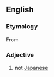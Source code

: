 ==English==
{{rfd|looks SOP}}

===Etymology===
From {{prefix|en|non|Japanese}}

===Adjective===
{{en-adj|-}}

# not [[Japanese]]